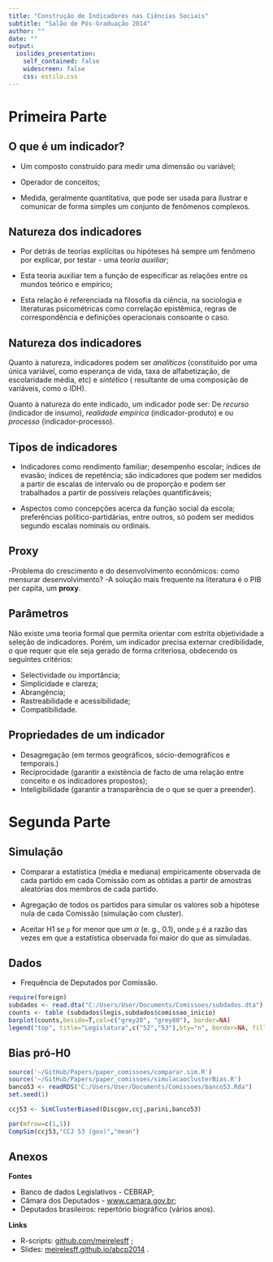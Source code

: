 ```yaml
---
title: "Construção de Indicadores nas Ciências Sociais"
subtitle: "Salão de Pós-Graduação 2014"
author: ""
date: ""
output:
  ioslides_presentation:
    self_contained: false
    widescreen: false
    css: estilo.css
---
```

# Primeira Parte

## O que é um indicador?

- Um composto construído para medir uma dimensão ou variável;

- Operador de conceitos;

- Medida, geralmente quantitativa, que pode ser usada para ilustrar e comunicar de forma simples um conjunto de fenômenos complexos.

## Natureza dos indicadores

- Por detrás de teorias explícitas ou hipóteses há sempre um fenômeno por explicar, por testar - uma _teoria auxiliar_;

- Esta teoria auxiliar tem a função de especificar as relações entre os mundos teórico e empírico;

- Esta relação é referenciada na filosofia da ciência, na sociologia e literaturas psicométricas como correlação epistêmica, regras de correspondência e definições operacionais consoante o caso.

## Natureza dos indicadores

Quanto à natureza, indicadores podem ser _analíticos_ (constituído por uma única variável, como esperança de vida, taxa de alfabetização, de escolaridade média, etc) e _sintético_ ( resultante de uma composição de variáveis, como o IDH).

Quanto à natureza do ente indicado, um indicador pode ser:
De _recurso_ (indicador de insumo), _realidade empírica_ (indicador-produto) e ou _processo_ (indicador-processo).

## Tipos de indicadores

- Indicadores como rendimento familiar; desempenho escolar; índices de evasão; índices de repetência; são indicadores que podem ser medidos a partir de escalas de intervalo ou de proporção e podem ser trabalhados a partir de possíveis relações quantificáveis; 

- Aspectos como concepções acerca da função social da escola; preferências político-partidárias, entre outros, só podem ser medidos segundo escalas nominais ou ordinais.

## Proxy

-Problema do crescimento e do desenvolvimento econômicos: como mensurar desenvolvimento?
-A solução mais frequente na literatura é o PIB per capita, um __proxy__.

## Parâmetros

Não existe uma teoria formal que permita orientar com estrita objetividade a seleção de indicadores. Porém, um indicador precisa externar credibilidade, o que requer que ele seja gerado de forma criteriosa, obdecendo os seguintes critérios:

- Selectividade ou importância;
- Simplicidade e clareza;
- Abrangência;
- Rastreabilidade e acessibilidade;
- Compatibilidade.

## Propriedades de um indicador

- Desagregação (em termos geográficos, sócio-demográficos e temporais.)
- Reciprocidade (garantir a existência de facto de uma relação entre conceito e os indicadores propostos);
- Inteligibilidade (garantir a transparência de o que se quer a preender).

# Segunda Parte

## Simulação

- Comparar a estatística (média e mediana) empiricamente observada de cada partido em cada Comissão com as obtidas a partir de amostras aleatórias dos membros de cada partido.

- Agregação de todos os partidos para simular os valores sob a hipótese nula de cada Comissão (simulação com cluster).

- Aceitar H1 se `p` for menor que um $\alpha$ (e. g., 0.1), onde `p` é a razão das vezes em que a estatística observada foi maior do que as simuladas.

## Dados

- Frequência de Deputados por Comissão.
```r
require(foreign)
subdados <- read.dta("C:/Users/User/Documents/Comissoes/subdados.dta")
counts <- table (subdados$legis,subdados$comissao_inicio)
barplot(counts,beside=T,col=c("grey20", "grey80"), border=NA)
legend("top", title="Legislatura",c("52","53"),bty="n", border=NA, fill=c("grey20", "grey80")) 

```

## Bias pró-H0

```r
source('~/GitHub/Papers/paper_comissoes/comparar.sim.R')
source('~/GitHub/Papers/paper_comissoes/simulacaoclusterBias.R')
banco53 <- readRDS("C:/Users/User/Documents/Comissoes/banco53.Rda")
set.seed(1)

ccj53 <- SimClusterBiased(Discgov,ccj,parini,banco53)

par(mfrow=c(1,1))
CompSim(ccj53,"CCJ 53 (gov)","mean")
```


## Anexos

__Fontes__

  - Banco de dados Legislativos - CEBRAP;
  - Câmara dos Deputados - [www.camara.gov.br](http://www.camara.gov.br/);
  - Deputados brasileiros: repertório biográfico (vários anos).
  
__Links__

  - R-scripts: [github.com/meirelesff](https://github.com/meirelesff/) ;
  - Slides: [meirelesff.github.io/abcp2014](http://meirelesff.github.io/abcp2014) .


